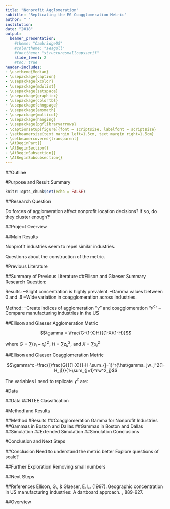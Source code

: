 ```yaml
---
title: "Nonprofit Agglomeration"
subtitle: "Replicating the EG Coagglomeration Metric"
author: " "
institution: 
date: "2018"
output: 
  beamer_presentation:
    #theme: "CambridgeUS"
    #colortheme: "seagull"
    #fonttheme: "structuresmallcapsserif"
    slide_level: 2
    #toc: true
header-includes:
- \usetheme{Median}
- \usepackage{caption}
- \usepackage{xcolor}
- \usepackage{mdwlist}
- \usepackage{setspace}
- \usepackage{graphicx}
- \usepackage{colortbl}
- \usepackage{chngpage} 
- \usepackage{amsmath}
- \usepackage{multicol}
- \usepackage{hanging}
- \usepackage{pgflibraryarrows}
- \captionsetup[figure]{font = scriptsize, labelfont = scriptsize}
- \setbeamersize{text margin left=1.5cm, text margin right=1.5cm}
- \setbeamercovered{transparent}
- \AtBeginPart{}
- \AtBeginSection{}
- \AtBeginSubsection{}
- \AtBeginSubsubsection{}
---
```

##Outline
  \tableofcontents
  
#Purpose and Result Summary
```r
knitr::opts_chunk$set(echo = FALSE)
```

##Research Question

Do forces of agglomeration affect nonprofit location decisions?
\newline
\newline
If so, do they cluster enough?

##Project Overview
\begin{enumerate} \itemsep1em
  \item<1,2>{Read previous literature on agglomeration and nonprofit location}
  \item<1,2>{Replicate Ellison and Glaeser metric}
  \item<1,2>{Replicate E and G coagglomeration metric}
  \item<2>{Replicate Duranton and Overman metric}
  \item<2>{Interpret results}
  \item<2>{Write paper}
\end{enumerate}

##Main Results

Nonprofit industries seem to repel similar industries.

Questions about the construction of the metric.

#Previous Literature

##Summary of Previous Literature
\begin{adjustwidth}{-1cm}{-1cm}
\begin{center}
\includegraphics[scale = .15]{prevlit.png}
\end{center}
\end{adjustwidth}

##Ellison and Glaeser Summary
Research Question:
\begin{enumerate}
  \item{Is it possible to create indices of geographic concentration and coagglomeration that control for industry differences?}
  \item{Are observed levels of concentration greater than would be expected to arise randomly?}
\end{enumerate}

Results: \newline
--Slight concentration is highly prevalent.\newline
--Gamma values between 0 and .6\newline
--Wide variation in coagglomeration across industries.\newline

Method:\newline
--Create indices of agglomeration "$\gamma$" and coagglomeration "$\gamma^c$" \newline
--Compare manufacturing industries in the US

##Ellison and Glaeser Agglomeration Metric

$$\gamma = \frac{G-(1-X)H}{(1-X)(1-H)}$$

where $G=\sum(s_i-x_i)^2$, $H=\sum{z_k^2}$, and $X=\sum{x_i^2}$
\begin{itemize} \itemsep1em
  \item{$z_k$ is a measure of each plant's size}
    \begin{itemize}
    \item{given by each plant's share of industry employment}
  \end{itemize}
  \item{$s_i$ is each area's share of the industry employment}
  \begin{itemize}
    \item{the sum of all $z_k$ in each area}
  \end{itemize}
  \item{$x_i$ is each area's share of overall manufacturing employment}
\end{itemize}


##Ellison and Glaeser Coagglomeration Metric

$$\gamma^c=\frac{[\frac{G}{(1-X)}]-H-\sum_{j=1}^r{\hat\gamma_jw_j^2(1-H_j)}}{1-\sum_{j=1}^rw^2_j}$$


The variables I need to replicate $\gamma^c$ are:
\begin{enumerate}
  \item{G, the raw concentration of employment in the group as a whole}
  \item{H, the plant size Herfindahl of the group as a whole}
  \item{$X$, the Herfindahl of $x_i$, each area's share of overall manufacturing employment}
  \item{$\hat\gamma_j$, the gamma of the jth industry in the group}
  \item{$w_j$, the jth industry's employment share of the group}
  \item{$H_j$, the plant size Herfindahl of the jth industry}
\end{enumerate}

#Data

##Data
\begin{adjustwidth}{-3em}{-3em}
\begin{table}
\begin{tabular}{lll}
Variable              & E and G (1997)            & My project          \\[5pt]\hline\hline
                      & For-profit                & NCCS IRS-990 data   \\[5pt]
Sector                & Manufacturing             & 12 sectors, 26 groups\\[5pt]
Industry              & 459 industries            & 758 core codes      \\[5pt]
Size                  & employment                & total revenue       \\[5pt]
Geographic unit       & county                    & zipcodes            \\[5pt]
                      & state                     & state               \\[5pt]
                      & region                    &                     \\[5pt]
\end{tabular}
\caption{Application to Nonprofits.}
\end{table}
\end{adjustwidth}

##NTEE Classification
\begin{adjustwidth}{-1cm}{-1cm}
\begin{center}
\includegraphics[scale = .43, trim = {0 0 0 4cm}, clip]{NTEE.jpg}
\end{center}
\end{adjustwidth}

#Method and Results

##Method
\begin{enumerate} \itemsep1em
  \item<1>{Coagglomeration by one-letter group, all NP core codes, 31 eastern states, 2015}
  \item<2>{Comparison with Bielefeld and Murdoch: Boston and Dallas, gamma, 2015}
  \item<2>{Boston and Dallas, gamma, 1999}
  \item<3>{extended simulation to troubleshoot EG metric}
\end{enumerate}

#Results
##Coagglomeration Gamma for Nonprofit Industries
\begin{center}
\includegraphics[width = 1\textwidth]{gammacoagg.jpg}
\end{center}

##Gammas in Boston and Dallas
\begin{columns}

\begin{column}{.5\textwidth}
\includegraphics[width = 1\textwidth]{boston15.jpg}
\captionof{figure}{Boston, 2015}
\end{column}

\begin{column}{.5\textwidth}
\includegraphics[width = 1\textwidth]{dallas15.jpg}
\captionof{figure}{Dallas, 2015}
\end{column}

\end{columns}

##Gammas in Boston and Dallas
\begin{columns}

\begin{column}{.5\textwidth}
\includegraphics[width = 1\textwidth]{boston99.jpg}
\captionof{figure}{Boston, 1999}
\end{column}

\begin{column}{.5\textwidth}
\includegraphics[width = 1\textwidth]{dallas99.jpg}
\captionof{figure}{Dallas, 1999}
\end{column}

\end{columns}

##Simulation
\begin{center}
\includegraphics[height = .8\textheight]{EGSim123.png}
\end{center}

##Extended Simulation
\begin{center}
\includegraphics[width = .8\textwidth]{EGSim4.png}
\end{center}

##Simulation Conclusions
\begin{itemize}
  \item Size of geographic units doesn't matter
  \item Bigger total area -- higher gamma
  \item Larger organizations means gamma closer to 0
  \item More organizations for a given core code means gamma closer to 0
\end{itemize}

#Conclusion and Next Steps

##Conclusion
Need to understand the metric better
\newline
\newline
Explore questions of scale? 

##Further Exploration
Removing small numbers

##Next Steps
\begin{itemize} \itemsep1em
  \item{Replicate DO metric for agglomeration}
  \item{Address limitations of EG metric}
\end{itemize}

##References
\footnotesize
\hangparas{3em}{1}
Ellison, G., & Glaeser, E. L. (1997). Geographic concentration in US manufacturing industries: A dartboard approach. \textit{Journal of political economy, 105(5)}, 889-927.


##Overview
  \tableofcontents
